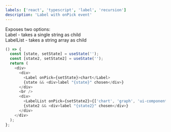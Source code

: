 ```yaml
---
labels: ['react', 'typescript', 'label', 'recursion']
description: 'Label with onPick event'
---
```



Exposes two options:  
Label - takes a single string as child  
LabelList - takes a string array as child

```js live
() => {
  const [state, setState] = useState('');
  const [state2, setState2] = useState('');
  return (
    <div>
      <div>
        <Label onPick={setState}>chart</Label>
        {state && <div>label "{state}" chosen</div>}
      </div>
      <br />
      <div>
        <LabelList onPick={setState2}>{['chart', 'graph', 'ui-component', 'react']}</LabelList>
        {state2 && <div>label "{state2}" chosen</div>}
      </div>
    </div>
  );
};
```
